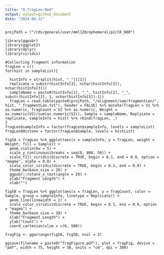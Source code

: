 ```yaml
---
title: "9_fragLen.Rmd"
output: output=github_document
date: "2024-08-22"
---
```


```setting
projPath = ("/rds/general/user/mml120/ephemeral/p2/CR_000")
```

```Packages
library(ggpubr)
library(ggplot2)
library(dplyr)
library(viridis)
```

```Fragment
#Collecting fragment information
fragLen = c()
for(hist in sampleList){
  
  histInfo = strsplit(hist, "_")[[1]]
  replicate = substr(histInfo[3], nchar(histInfo[3]), nchar(histInfo[3]))
  sampleName = paste0(histInfo[1], "_", histInfo[2], "_", substr(histInfo[3], 1, nchar(histInfo[3])-1))
  fragLen = read.table(paste0(projPath, "/alignment/sam/fragmentLen/", hist, "_fragmentLen.txt"), header = FALSE) %>% mutate(fragLen = V1 %>% as.numeric, fragCount = V2 %>% as.numeric, Weight = as.numeric(V2)/sum(as.numeric(V2)), Sample = sampleName, Replicate = replicate, sampleInfo = hist) %>% rbind(fragLen, .) 
}
fragLen$sampleInfo = factor(fragLen$sampleInfo, levels = sampleList)
fragLen$Histone = factor(fragLen$Sample, levels = histList)
```

```Fragment
fig5A = fragLen %>% ggplot(aes(x = sampleInfo, y = fragLen, weight = Weight, fill = Sample)) +
  geom_violin(bw = 5) +
  scale_y_continuous(breaks = seq(0, 800, 50)) +
  scale_fill_viridis(discrete = TRUE, begin = 0.1, end = 0.9, option = "magma", alpha = 0.8) +
  scale_color_viridis(discrete = TRUE, begin = 0.1, end = 0.9) +
  theme_bw(base_size = 20) +
  ggpubr::rotate_x_text(angle = 20) +
  ylab("Fragment Length") +
  xlab("")

fig5B = fragLen %>% ggplot(aes(x = fragLen, y = fragCount, color = Sample, group = sampleInfo, linetype = Replicate)) +
  geom_line(linewidth = 1) +
  scale_color_viridis(discrete = TRUE, begin = 0.1, end = 0.9, option = "magma") +
  theme_bw(base_size = 20) +
  xlab("Fragment Length") +
  ylab("Count") +
  coord_cartesian(xlim = c(0, 500))

fragFig <- ggarrange(fig5A, fig5B, ncol = 2)

ggsave(filename = paste0("fragFigure.pdf"), plot = fragFig, device = "pdf", width = 75, height = 30, units = "cm", dpi = 300)
```
